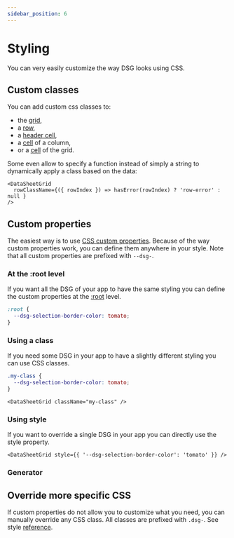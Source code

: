 ```yaml
---
sidebar_position: 6
---
```


# Styling

You can very easily customize the way DSG looks using CSS.

## Custom classes
You can add custom css classes to:
- the [grid](./api-reference/props#classname), 
- a [row](./api-reference/props#rowclassname), 
- a [header cell](columns#headerclassname), 
- a [cell](./api-reference/columns#cellclassname) of a column,
- or a [cell](./api-reference/props#cellclassname) of the grid.

Some even allow to specify a function instead of simply a string to dynamically apply a class based on the data:

```tsx
<DataSheetGrid
  rowClassName={({ rowIndex }) => hasError(rowIndex) ? 'row-error' : null }
/>
```

## Custom properties

The easiest way is to use [CSS custom properties](https://developer.mozilla.org/en-US/docs/Web/CSS/Using_CSS_custom_properties).
Because of the way custom properties work, you can define them anywhere in your style. Note that all custom properties
are prefixed with `--dsg-`.

### At the :root level
If you want all the DSG of your app to have the same styling you can define the custom properties at the
[:root](https://developer.mozilla.org/en-US/docs/Web/CSS/:root) level.

```css
:root {
  --dsg-selection-border-color: tomato;
}
```

### Using a class
If you need some DSG in your app to have a slightly different styling you can use CSS classes.


```css
.my-class {
  --dsg-selection-border-color: tomato;
}
```

```tsx
<DataSheetGrid className="my-class" />
```

### Using style
If you want to override a single DSG in your app you can directly use the style property.

```tsx
<DataSheetGrid style={{ '--dsg-selection-border-color': 'tomato' }} />
```

### Generator

<StyleGenerator />

## Override more specific CSS

If custom properties do not allow you to customize what you need, you can manually override any CSS class.
All classes are prefixed with `.dsg-`. See style [reference](https://github.com/nick-keller/react-datasheet-grid/blob/master/src/style.css).
